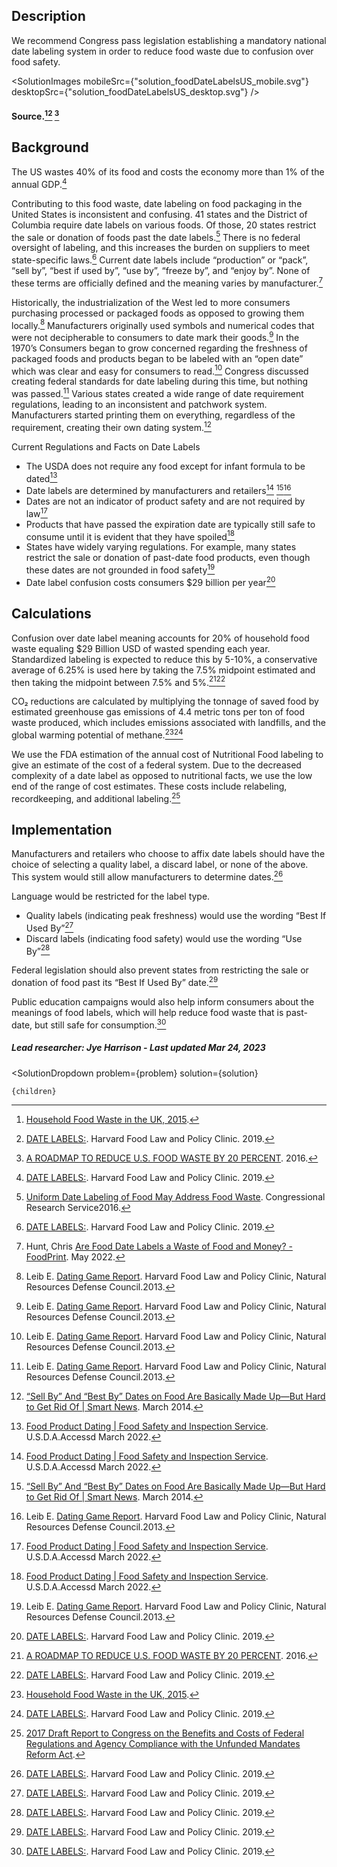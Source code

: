 



## Description
We recommend Congress pass legislation establishing a mandatory national date labeling system in order to reduce food waste due to confusion over food safety.

<SolutionImages
 mobileSrc={"solution_foodDateLabelsUS_mobile.svg"}
 desktopSrc={"solution_foodDateLabelsUS_desktop.svg"}
/>
#### Source.[^"10"][^"7"] [^"9"]


## Background
The US wastes 40% of its food and costs the economy more than 1% of the annual GDP.[^"7"]

Contributing to this food waste, date labeling on food packaging in the United States is inconsistent and confusing. 41 states and the District of Columbia require date labels on various foods. Of those, 20 states restrict the sale or donation of foods past the date labels.[^"5"] There is no federal oversight of labeling, and this increases the burden on suppliers to meet state-specific laws.[^"7"] Current date labels include “production” or “pack”, “sell by”, “best if used by”, “use by”, “freeze by”, and “enjoy by”. None of these terms are officially defined and the meaning varies by manufacturer.[^"6"]


Historically, the industrialization of the West led to more consumers purchasing processed or packaged foods as opposed to growing them locally.[^"4"] Manufacturers originally used symbols and numerical codes that were not decipherable to consumers to date mark their goods.[^"4"] In the 1970’s Consumers began to grow concerned regarding the freshness of packaged foods and products began to be labeled with an “open date” which was clear and easy for consumers to read.[^"4"] Congress discussed creating federal standards for date labeling during this time, but nothing was passed.[^"4"] Various states created a wide range of date requirement regulations, leading to an inconsistent and patchwork system. Manufacturers started printing them on everything, regardless of the requirement, creating their own dating system.[^"3"]


Current Regulations and Facts on Date Labels
- The USDA does not require any food except for infant formula to be dated[^"2"]
- Date labels are determined by manufacturers and retailers[^"2"] [^"3"][^"4"]
- Dates are not an indicator of product safety and are not required by law[^"2"]
- Products that have passed the expiration date are typically still safe to consume until it is evident that they have spoiled[^"2"]
- States have widely varying regulations. For example, many states restrict the sale or donation of past-date food products, even though these dates are not grounded in food safety[^"4"]
-  Date label confusion costs consumers $29 billion per year[^"7"]


## Calculations
Confusion over date label meaning accounts for 20% of household food waste equaling $29 Billion USD of wasted spending each year. Standardized labeling is expected to reduce this by 5-10%, a conservative average of 6.25% is used here by taking the 7.5% midpoint estimated and then taking the midpoint between 7.5% and 5%.[^"9"][^"7"]

CO₂ reductions are calculated by multiplying the tonnage of saved food by estimated greenhouse gas emissions of 4.4 metric tons per ton of food waste produced, which includes emissions associated with landfills, and the global warming potential of methane.[^"10"][^"7"]

We use the FDA estimation of the annual cost of Nutritional Food labeling to give an estimate of the cost of a federal system. Due to the decreased complexity of a date label as opposed to nutritional facts, we use the low end of the range of cost estimates. These costs include relabeling, recordkeeping, and additional labeling.[^"12"]


## Implementation
Manufacturers and retailers who choose to affix date labels should have the choice of selecting a quality label, a discard label, or none of the above. This system would still allow manufacturers to determine dates.[^"7"]


Language would be restricted for the label type.
- Quality labels (indicating peak freshness) would use the wording “Best If Used By”[^"7"]
- Discard labels (indicating food safety) would use the wording “Use By”[^"7"]


Federal legislation should also prevent states from restricting the sale or donation of food past its “Best If Used By” date.[^"7"]


Public education campaigns would also help inform consumers about the meanings of food labels, which will help reduce food waste that is past-date, but still safe for consumption.[^"7"]



##### Lead researcher: Jye Harrison - Last updated Mar 24, 2023

[^"1"]:  [Retail Survey 2021-22 | WRAP](https://wrap.org.uk/resources/report/retail-survey-2021-22#download-file). 2022.
[^"2"]:  [Food Product Dating | Food Safety and Inspection Service](https://www.fsis.usda.gov/food-safety/safe-food-handling-and-preparation/food-safety-basics/food-product-dating). U.S.D.A.Accessd March 2022.
[^"3"]:  [“Sell By” And “Best By” Dates on Food Are Basically Made Up—But Hard to Get Rid Of | Smart News](https://www.smithsonianmag.com/smart-news/sell-and-best-dates-food-are-basically-made-hard-get-rid-180950304/). March 2014.
[^"4"]: Leib E. [Dating Game Report](https://www.nrdc.org/sites/default/files/dating-game-report.pdf). Harvard Food Law and Policy Clinic, Natural Resources Defense Council.2013.
[^"5"]:  [Uniform Date Labeling of Food May Address Food Waste](https://crsreports.congress.gov/product/pdf/IF/IF10398). Congressional Research Service2016.
[^"6"]: Hunt, Chris [Are Food Date Labels a Waste of Food and Money? - FoodPrint](https://foodprint.org/blog/food-date-labels/). May 2022.
[^"7"]:  [DATE LABELS:](https://chlpi.org/wp-content/uploads/2013/12/date-labels-issue-brief_June-2019.pdf). Harvard Food Law and Policy Clinic. 2019.
[^"8"]:  [Waste Reduction Model (WARM)](archive.epa.gov/epawaste/conserve/tools/warm/pdfs/Plastics.pdf). Environmental Protection Agency.2015.
[^"9"]:  [A ROADMAP TO REDUCE U.S. FOOD WASTE BY 20 PERCENT](https://refed.org/downloads/ReFED_Report_2016.pdf). 2016.
[^"10"]:  [Household Food Waste in the UK, 2015](https://refreshcoe.org/wp-content/uploads/2017/08/Household_food_waste_in_the_UK_2015_Report.pdf). 
[^"11"]:  [Consumer insight: date labels and storage guidance](https://wrap.org.uk/sites/default/files/2020-12/Consumer-insight-date-labels-and-storage-guidance.pdf). The Waste and Resources Action Programme.2011.
[^"12"]:  [2017 Draft Report to Congress on the Benefits and Costs of Federal Regulations and Agency Compliance with the Unfunded Mandates Reform Act](https://www.whitehouse.gov/wp-content/uploads/2017/12/draft_2017_cost_benefit_report.pdf). 


  <SolutionDropdown 
    problem={problem} 
    solution={solution}
  >
    {children}
  </SolutionDropdown>